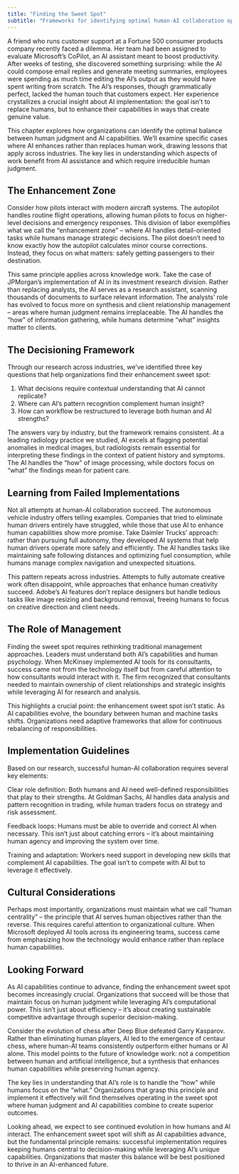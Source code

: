 ```yaml
---
title: "Finding the Sweet Spot"
subtitle: "Frameworks for identifying optimal human-AI collaboration opportunities"
---
```



A friend who runs customer support at a Fortune 500 consumer products company recently faced a dilemma. Her team had been assigned to evaluate Microsoft's CoPilot, an AI assistant meant to boost productivity. After weeks of testing, she discovered something surprising: while the AI could compose email replies and generate meeting summaries, employees were spending as much time editing the AI's output as they would have spent writing from scratch. The AI's responses, though grammatically perfect, lacked the human touch that customers expect. Her experience crystallizes a crucial insight about AI implementation: the goal isn't to replace humans, but to enhance their capabilities in ways that create genuine value.

This chapter explores how organizations can identify the optimal balance between human judgment and AI capabilities. We'll examine specific cases where AI enhances rather than replaces human work, drawing lessons that apply across industries. The key lies in understanding which aspects of work benefit from AI assistance and which require irreducible human judgment.

## The Enhancement Zone

Consider how pilots interact with modern aircraft systems. The autopilot handles routine flight operations, allowing human pilots to focus on higher-level decisions and emergency responses. This division of labor exemplifies what we call the "enhancement zone" – where AI handles detail-oriented tasks while humans manage strategic decisions. The pilot doesn't need to know exactly how the autopilot calculates minor course corrections. Instead, they focus on what matters: safely getting passengers to their destination.

This same principle applies across knowledge work. Take the case of JPMorgan's implementation of AI in its investment research division. Rather than replacing analysts, the AI serves as a research assistant, scanning thousands of documents to surface relevant information. The analysts' role has evolved to focus more on synthesis and client relationship management – areas where human judgment remains irreplaceable. The AI handles the "how" of information gathering, while humans determine "what" insights matter to clients.

## The Decisioning Framework

Through our research across industries, we've identified three key questions that help organizations find their enhancement sweet spot:

1. What decisions require contextual understanding that AI cannot replicate?
2. Where can AI's pattern recognition complement human insight?
3. How can workflow be restructured to leverage both human and AI strengths?

The answers vary by industry, but the framework remains consistent. At a leading radiology practice we studied, AI excels at flagging potential anomalies in medical images, but radiologists remain essential for interpreting these findings in the context of patient history and symptoms. The AI handles the "how" of image processing, while doctors focus on "what" the findings mean for patient care.

## Learning from Failed Implementations

Not all attempts at human-AI collaboration succeed. The autonomous vehicle industry offers telling examples. Companies that tried to eliminate human drivers entirely have struggled, while those that use AI to enhance human capabilities show more promise. Take Daimler Trucks' approach: rather than pursuing full autonomy, they developed AI systems that help human drivers operate more safely and efficiently. The AI handles tasks like maintaining safe following distances and optimizing fuel consumption, while humans manage complex navigation and unexpected situations.

This pattern repeats across industries. Attempts to fully automate creative work often disappoint, while approaches that enhance human creativity succeed. Adobe's AI features don't replace designers but handle tedious tasks like image resizing and background removal, freeing humans to focus on creative direction and client needs.

## The Role of Management

Finding the sweet spot requires rethinking traditional management approaches. Leaders must understand both AI's capabilities and human psychology. When McKinsey implemented AI tools for its consultants, success came not from the technology itself but from careful attention to how consultants would interact with it. The firm recognized that consultants needed to maintain ownership of client relationships and strategic insights while leveraging AI for research and analysis.

This highlights a crucial point: the enhancement sweet spot isn't static. As AI capabilities evolve, the boundary between human and machine tasks shifts. Organizations need adaptive frameworks that allow for continuous rebalancing of responsibilities.

## Implementation Guidelines

Based on our research, successful human-AI collaboration requires several key elements:

Clear role definition: Both humans and AI need well-defined responsibilities that play to their strengths. At Goldman Sachs, AI handles data analysis and pattern recognition in trading, while human traders focus on strategy and risk assessment.

Feedback loops: Humans must be able to override and correct AI when necessary. This isn't just about catching errors – it's about maintaining human agency and improving the system over time.

Training and adaptation: Workers need support in developing new skills that complement AI capabilities. The goal isn't to compete with AI but to leverage it effectively.

## Cultural Considerations

Perhaps most importantly, organizations must maintain what we call "human centrality" – the principle that AI serves human objectives rather than the reverse. This requires careful attention to organizational culture. When Microsoft deployed AI tools across its engineering teams, success came from emphasizing how the technology would enhance rather than replace human capabilities.

## Looking Forward

As AI capabilities continue to advance, finding the enhancement sweet spot becomes increasingly crucial. Organizations that succeed will be those that maintain focus on human judgment while leveraging AI's computational power. This isn't just about efficiency – it's about creating sustainable competitive advantage through superior decision-making.

Consider the evolution of chess after Deep Blue defeated Garry Kasparov. Rather than eliminating human players, AI led to the emergence of centaur chess, where human-AI teams consistently outperform either humans or AI alone. This model points to the future of knowledge work: not a competition between human and artificial intelligence, but a synthesis that enhances human capabilities while preserving human agency.

The key lies in understanding that AI's role is to handle the "how" while humans focus on the "what." Organizations that grasp this principle and implement it effectively will find themselves operating in the sweet spot where human judgment and AI capabilities combine to create superior outcomes.

Looking ahead, we expect to see continued evolution in how humans and AI interact. The enhancement sweet spot will shift as AI capabilities advance, but the fundamental principle remains: successful implementation requires keeping humans central to decision-making while leveraging AI's unique capabilities. Organizations that master this balance will be best positioned to thrive in an AI-enhanced future.